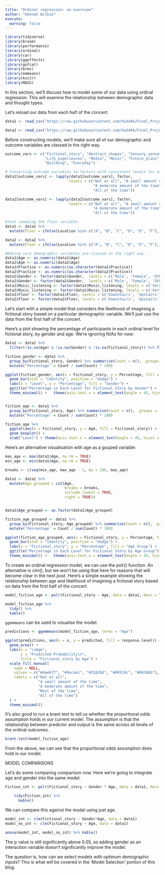 ```yaml
---
title: "Ordinal regression: an overview"
author: "Hannah Wilkie"
execute:
  warning: false
---
```


```r
library(tidyverse)
library(broom)
library(performance)
library(ordinal)
library(car)
library(ggeffects)
library(gofcat) 
library(brms)
library(emmeans)
library(knitr)
library(MASS)
```

In this section, we'll discuss how to model some of our data using ordinal regression. This will examine the relationship between demographic data and thought types.

Let's reload our data from each half of the concert:

```r
data1 <- read_csv("https://raw.githubusercontent.com/hw3446/Final_Project_PUC/main/posts/Dataset_overview/working_data/data.csv")

data2 <- read_csv("https://raw.githubusercontent.com/hw3446/Final_Project_PUC/main/posts/Dataset_overview/working_data/data2.csv")
```

Before constructing models, we'll make sure all of our demographic and outcome variables are classed in the right way.

```r
outcome_vars <- c("Fictional_story", "Abstract_shapes", "Sensory_sensations", 
                  "Life_experiences", "Media", "Music", "Future_plans", 
                  "Building", "Everyday")

# Converting outcome variables to factors with consistent levels for each thought type
data1[outcome_vars] <- lapply(data1[outcome_vars], factor, 
                             levels = c("Not at all", "A small amount of the time", 
                                        "A moderate amount of the time", "Most of the time", 
                                        "All of the time"))

data2[outcome_vars] <- lapply(data2[outcome_vars], factor, 
                             levels = c("Not at all", "A small amount of the time", 
                                        "A moderate amount of the time", "Most of the time", 
                                        "All of the time"))

#Just remaking the floor variable
data1 <- data1 %>%
  mutate(Floor = ifelse(Location %in% c("A", "B", "C", "D", "E", "F"), "Downstairs", "Upstairs")) %>% relocate(Floor, .after = Location)

data2 <- data2 %>%
  mutate(Floor = ifelse(Location %in% c("A", "B", "C", "D", "E", "F"), "Downstairs", "Upstairs")) %>% relocate(Floor, .after = Location)

#Making sure demographic variables are classed in the right way.
data1$Age <- as.numeric(data1$Age)
data2$Age <- as.numeric(data2$Age)
data1$Practice <- as.numeric(as.character(data1$Practice))
data2$Practice <- as.numeric(as.character(data2$Practice))
data1$Gender <- factor(data1$Gender,  levels = c('Male', 'Female', 'Other'))
data2$Gender <- factor(data2$Gender,  levels = c('Male', 'Female', 'Other'))
data1$Music_listening <- factor(data1$Music_listening, levels = c('Very rarely', 'Somewhat rarely', 'Moderately frequently', 'Frequently', 'Very frequently'))
data2$Music_listening <- factor(data2$Music_listening, levels = c('Very rarely', 'Somewhat rarely', 'Moderately frequently', 'Frequently', 'Very frequently'))
data1$Floor <- factor(data1$Floor, levels = c('Downstairs', 'Upstairs'))
data2$Floor <- factor(data2$Floor, levels = c('Downstairs', 'Upstairs'))
```

Let's start with a simple model that considers the likelihood of imagining a fictional story based on a particular demographic variable. We'll just use the data from the first half of the concert.

Here's a plot showing the percentage of participants in each ordinal level for fictional story, by gender and age. We're ignoring N/As for now:

```r
data1 <- data1 %>%
  filter(!is.na(Age) & !is.na(Gender) & !is.na(Fictional_story)) %>% filter(Gender != 'Other')

fiction_gender <- data1 %>%
  group_by(Fictional_story, Gender) %>% summarise(Count = n(), .groups = 'drop') %>%
  mutate('Percentage' = Count / sum(Count) * 100)

ggplot(fiction_gender, aes(x = Fictional_story, y = Percentage, fill = Gender)) +
  geom_bar(stat = "identity", position = "dodge") +
  labs(x = "Level", y = "Percentage", fill = "Gender") +
  ggtitle("Percentage in Each Level for Fictional Story by Gender") +
  theme_minimal() +   theme(axis.text.x = element_text(angle = 45, hjust = 1))


fiction_age <- data1 %>%
  group_by(Fictional_story, Age) %>% summarise(Count = n(), .groups = 'drop') %>%
  mutate('Percentage' = Count / sum(Count) * 100)

fiction_age %>% 
  ggplot(aes(x = Fictional_story, y = Age, fill = Fictional_story)) +
  geom_boxplot() +
  xlab("Level") + theme(axis.text.x = element_text(angle = 45, hjust = 1))


```

Here's an alternative visualisation with age as a gouped variable:

```r
max_age <- max(data1$Age, na.rm = TRUE)
min_age <- min(data1$Age, na.rm = TRUE)

breaks <- c(seq(min_age, max_age - 1, by = 20), max_age)

data1 <- data1 %>%
  mutate(Age_grouped = cut(Age, 
                           breaks = breaks,
                           include.lowest = TRUE,
                           right = TRUE))


data1$Age_grouped <- as.factor(data1$Age_grouped)

fiction_age_grouped <- data1 %>%
  group_by(Fictional_story, Age_grouped) %>% summarise(Count = n(), .groups = 'drop') %>%
  mutate('Percentage' = Count / sum(Count) * 100)

ggplot(fiction_age_grouped, aes(x = Fictional_story, y = Percentage, fill = Age_grouped)) +
  geom_bar(stat = "identity", position = "dodge") +
  labs(x = "Fictional_story", y = "Percentage", fill = "Age Group") +
  ggtitle("Percentage in Each Level for Fictional Story by Age Group") +
  theme_minimal() +   theme(axis.text.x = element_text(angle = 45, hjust = 1))


```

To create an ordinal regression model, we can use the polr() function. An alternative is clm(), but we won't be using that here for reasons that will become clear in the next post. Here's a simple example showing the relationship between age and likelihood of imagining a fictional story based on data from the first half of the concert.

```r
model_fiction_age <- polr(Fictional_story ~ Age, data = data1, Hess = TRUE)

model_fiction_age %>% 
  tidy() %>%
  kable()
```

`ggemmeans` can be used to visualise the model.

```r
predictions <- ggemmeans(model_fiction_age, terms = "Age")

ggplot(predictions, aes(x = x, y = predicted, fill = response.level)) +
  geom_area() + 
  labs(x = "\nAge", 
       y = "Predicted Probability\n", 
       title = "Fictional_story by Age") +
  scale_fill_manual(
    name = NULL,
    values = c("#deebf7", "#9ecae1", "#3182bd", "#08519c", "#08306b"),
    labels = c("Not at all",
               "A small amount of the time",
               "A moderate amount of the time",
               "Most of the time",
               "All of the time")
  ) +
  theme_minimal()
```

It's also good to run a brant test to tell us whether the proportional odds assumption holds in our current model. The assumption is that the relationship between predictor and output is the same across all levels of the ordinal outcomes.

```r
brant.test(model_fiction_age)
```

From the above, we can see that the proportional odds assumption does hold in our model.

MODEL COMPARISONS

Let's do some comparing comparison now. Here we're going to integrate age and gender into the same model.

```r

Fiction_int <- polr(Fictional_story ~ Gender * Age, data = data1, Hess = TRUE)

    tidy(Fiction_int) %>%
      kable()
```

We can compare this against the model using just age.

```r
model_int <- clm(Fictional_story ~ Gender*Age, data = data1)
model_no_int <- clm(Fictional_story ~ Age, data = data1)

anova(model_int, model_no_int) %>% kable()
```

The p value is still significantly above 0.05, so adding gender as an interaction variable doesn't significantly improve the model.

The question is, how can we select models with optimum demographic inputs? This is what will be covered in the 'Model Selection' portion of this blog.
